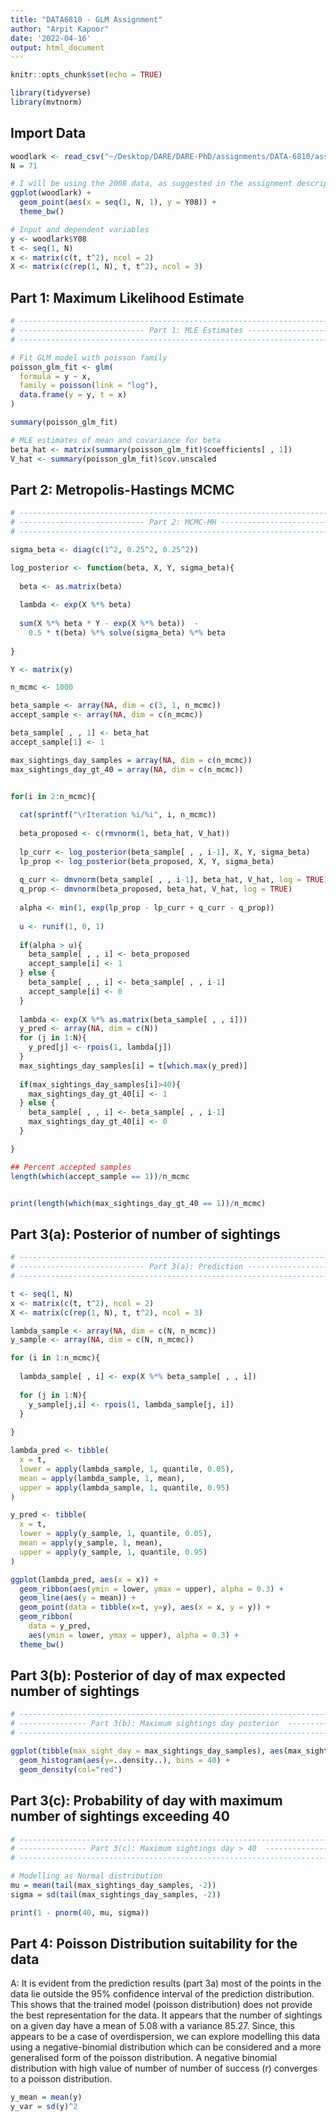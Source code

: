 ```yaml
---
title: "DATA6810 - GLM Assignment"
author: "Arpit Kapoor"
date: '2022-04-16'
output: html_document
---
```


```r
knitr::opts_chunk$set(echo = TRUE)
```

```r
library(tidyverse)
library(mvtnorm)
```

## Import Data

```r
woodlark <- read_csv("~/Desktop/DARE/DARE-PhD/assignments/DATA-6810/assignment-2/woodlark.csv")
N = 71

# I will be using the 2008 data, as suggested in the assignment description
ggplot(woodlark) +
  geom_point(aes(x = seq(1, N, 1), y = Y08)) +
  theme_bw()

# Input and dependent variables
y <- woodlark$Y08
t <- seq(1, N)
x <- matrix(c(t, t^2), ncol = 2)
X <- matrix(c(rep(1, N), t, t^2), ncol = 3)
```

## Part 1: Maximum Likelihood Estimate

```r
# ------------------------------------------------------------------------------
# ---------------------------- Part 1: MLE Estimates ---------------------------
# ------------------------------------------------------------------------------

# Fit GLM model with poisson family
poisson_glm_fit <- glm(
  formula = y ~ x,
  family = poisson(link = "log"),
  data.frame(y = y, t = x)
)

summary(poisson_glm_fit)

# MLE estimates of mean and covariance for beta
beta_hat <- matrix(summary(poisson_glm_fit)$coefficients[ , 1])
V_hat <- summary(poisson_glm_fit)$cov.unscaled
```


## Part 2: Metropolis-Hastings MCMC

```r
# ------------------------------------------------------------------------------
# ---------------------------- Part 2: MCMC-MH ---------------------------------
# ------------------------------------------------------------------------------

sigma_beta <- diag(c(1^2, 0.25^2, 0.25^2))

log_posterior <- function(beta, X, Y, sigma_beta){
  
  beta <- as.matrix(beta)
  
  lambda <- exp(X %*% beta)
  
  sum(X %*% beta * Y - exp(X %*% beta))  - 
    0.5 * t(beta) %*% solve(sigma_beta) %*% beta
  
}

Y <- matrix(y)

n_mcmc <- 1000

beta_sample <- array(NA, dim = c(3, 1, n_mcmc))
accept_sample <- array(NA, dim = c(n_mcmc))

beta_sample[ , , 1] <- beta_hat
accept_sample[1] <- 1

max_sightings_day_samples = array(NA, dim = c(n_mcmc))
max_sightings_day_gt_40 = array(NA, dim = c(n_mcmc))


for(i in 2:n_mcmc){
  
  cat(sprintf("\rIteration %i/%i", i, n_mcmc))
  
  beta_proposed <- c(rmvnorm(1, beta_hat, V_hat))
  
  lp_curr <- log_posterior(beta_sample[ , , i-1], X, Y, sigma_beta)
  lp_prop <- log_posterior(beta_proposed, X, Y, sigma_beta)
  
  q_curr <- dmvnorm(beta_sample[ , , i-1], beta_hat, V_hat, log = TRUE)
  q_prop <- dmvnorm(beta_proposed, beta_hat, V_hat, log = TRUE)
  
  alpha <- min(1, exp(lp_prop - lp_curr + q_curr - q_prop))
  
  u <- runif(1, 0, 1)
  
  if(alpha > u){
    beta_sample[ , , i] <- beta_proposed
    accept_sample[i] <- 1
  } else {
    beta_sample[ , , i] <- beta_sample[ , , i-1]
    accept_sample[i] <- 0
  }
  
  lambda <- exp(X %*% as.matrix(beta_sample[ , , i]))
  y_pred <- array(NA, dim = c(N))
  for (j in 1:N){
    y_pred[j] <- rpois(1, lambda[j])
  }
  max_sightings_day_samples[i] = t[which.max(y_pred)]
  
  if(max_sightings_day_samples[i]>40){
    max_sightings_day_gt_40[i] <- 1
  } else {
    beta_sample[ , , i] <- beta_sample[ , , i-1]
    max_sightings_day_gt_40[i] <- 0
  }

}

## Percent accepted samples
length(which(accept_sample == 1))/n_mcmc


print(length(which(max_sightings_day_gt_40 == 1))/n_mcmc)
```

## Part 3(a): Posterior of number of sightings

```r

# ------------------------------------------------------------------------------
# ---------------------------- Part 3(a): Prediction ---------------------------
# ------------------------------------------------------------------------------

t <- seq(1, N)
x <- matrix(c(t, t^2), ncol = 2)
X <- matrix(c(rep(1, N), t, t^2), ncol = 3)

lambda_sample <- array(NA, dim = c(N, n_mcmc))
y_sample <- array(NA, dim = c(N, n_mcmc))

for (i in 1:n_mcmc){
  
  lambda_sample[ , i] <- exp(X %*% beta_sample[ , , i])
  
  for (j in 1:N){
    y_sample[j,i] <- rpois(1, lambda_sample[j, i])
  }
  
}

lambda_pred <- tibble(
  x = t,
  lower = apply(lambda_sample, 1, quantile, 0.05),
  mean = apply(lambda_sample, 1, mean),
  upper = apply(lambda_sample, 1, quantile, 0.95)
)

y_pred <- tibble(
  x = t,
  lower = apply(y_sample, 1, quantile, 0.05),
  mean = apply(y_sample, 1, mean),
  upper = apply(y_sample, 1, quantile, 0.95)
)

ggplot(lambda_pred, aes(x = x)) +
  geom_ribbon(aes(ymin = lower, ymax = upper), alpha = 0.3) +
  geom_line(aes(y = mean)) +
  geom_point(data = tibble(x=t, y=y), aes(x = x, y = y)) +
  geom_ribbon(
    data = y_pred, 
    aes(ymin = lower, ymax = upper), alpha = 0.3) +
  theme_bw()

```

## Part 3(b): Posterior of day of max expected number of sightings

```r
# ------------------------------------------------------------------------------
# --------------- Part 3(b): Maximum sightings day posterior  ------------------
# ------------------------------------------------------------------------------

ggplot(tibble(max_sight_day = max_sightings_day_samples), aes(max_sightings_day_samples)) + 
  geom_histogram(aes(y=..density..), bins = 40) +
  geom_density(col="red")
```

## Part 3(c): Probability of day with maximum number of sightings exceeding 40

```r
# ------------------------------------------------------------------------------
# --------------- Part 3(c): Maximum sightings day > 40  ------------------
# ------------------------------------------------------------------------------

# Modelling as Normal distribution
mu = mean(tail(max_sightings_day_samples, -2))
sigma = sd(tail(max_sightings_day_samples, -2))

print(1 - pnorm(40, mu, sigma))
```



## Part 4: Poisson Distribution suitability for the data

A: It is evident from the prediction results (part 3a) most of the points in the data lie outside the 95% confidence interval of the prediction distribution. This shows that the trained model (poisson distribution) does not provide the best representation for the data. It appears that the number of sightings on a given day have a mean of 5.08 with a variance 85.27. Since, this appears to be a case of overdispersion, we can explore modelling this data using a negative-binomial distribution which can be considered and a more generalised form of the poisson distribution. A negative binomial distribution with high value of number of number of success (r) converges to a poisson distribution. 

```r
y_mean = mean(y)
y_var = sd(y)^2
```

